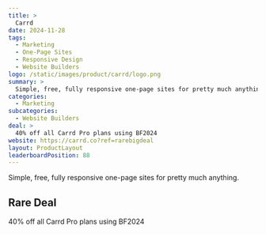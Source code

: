 ```yaml
---
title: >
  Carrd
date: 2024-11-28
tags:
  - Marketing
  - One-Page Sites
  - Responsive Design
  - Website Builders
logo: /static/images/product/carrd/logo.png
summary: >
  Simple, free, fully responsive one-page sites for pretty much anything.
categories:
  - Marketing
subcategories:
  - Website Builders
deal: >
  40% off all Carrd Pro plans using BF2024
website: https://carrd.co?ref=rarebigdeal
layout: ProductLayout
leaderboardPosition: 88
---
```

Simple, free, fully responsive one-page sites for pretty much anything.

## Rare Deal

40% off all Carrd Pro plans using BF2024
